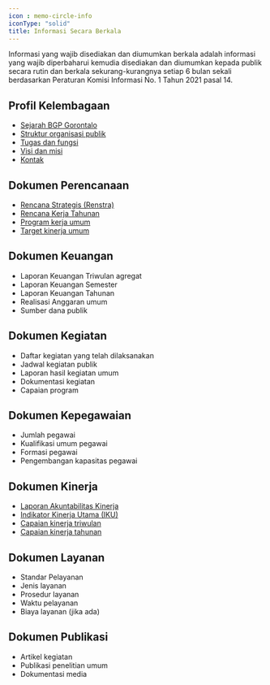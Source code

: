 ```yaml
---
icon : memo-circle-info
iconType: "solid"
title: Informasi Secara Berkala
---
```

Informasi yang wajib disediakan dan diumumkan berkala adalah informasi yang wajib diperbaharui kemudia disediakan dan diumumkan kepada publik secara rutin dan berkala sekurang-kurangnya setiap 6 bulan sekali berdasarkan Peraturan Komisi Informasi No. 1 Tahun 2021 pasal 14.

## Profil Kelembagaan
- [Sejarah BGP Gorontalo](https://bgpgorontalo.kemdikbud.go.id/sejarah-bgp-gorontalo/?utm_source=ppid)
- [Struktur organisasi publik](https://bgpgorontalo.kemdikbud.go.id/struktur-organisasi/?utm_source=ppid)
- [Tugas dan fungsi](https://bgpgorontalo.kemdikbud.go.id/tugas-dan-fungsi/?utm_source=ppid)
- [Visi dan misi](https://bgpgorontalo.kemdikbud.go.id/visi-dan-misi-bgp-gorontalo/?utm_source=ppid)
- [Kontak](/kontak)

## Dokumen Perencanaan
- [Rencana Strategis (Renstra)](/informasi/dokumen-perencanaan#rencana-strategis)
- [Rencana Kerja Tahunan](/informasi/dokumen-perencanaan#rencana-kerja-tahunan)
- [Program kerja umum](/informasi/dokumen-perencanaan#program-kerja-umum)
- [Target kinerja umum](/informasi/dokumen-perencanaan#target-kinerja-umum)

## Dokumen Keuangan
- Laporan Keuangan Triwulan agregat
- Laporan Keuangan Semester
- Laporan Keuangan Tahunan
- Realisasi Anggaran umum
- Sumber dana publik

## Dokumen Kegiatan
- Daftar kegiatan yang telah dilaksanakan
- Jadwal kegiatan publik
- Laporan hasil kegiatan umum
- Dokumentasi kegiatan
- Capaian program

## Dokumen Kepegawaian
- Jumlah pegawai
- Kualifikasi umum pegawai
- Formasi pegawai
- Pengembangan kapasitas pegawai

## Dokumen Kinerja
- [Laporan Akuntabilitas Kinerja](/informasi/dokumen-kinerja#laporan-akuntabilitas-kinerja)
- [Indikator Kinerja Utama (IKU)](/informasi/dokumen-kinerja#indikator-kinerja-utama-iku)
- [Capaian kinerja triwulan](/informasi/dokumen-kinerja#capaian-kinerja-triwulan)
- [Capaian kinerja tahunan](/informasi/dokumen-kinerja#capaian-kinerja-tahunan)

## Dokumen Layanan
- Standar Pelayanan
- Jenis layanan
- Prosedur layanan
- Waktu pelayanan
- Biaya layanan (jika ada)

## Dokumen Publikasi
- Artikel kegiatan
- Publikasi penelitian umum
- Dokumentasi media